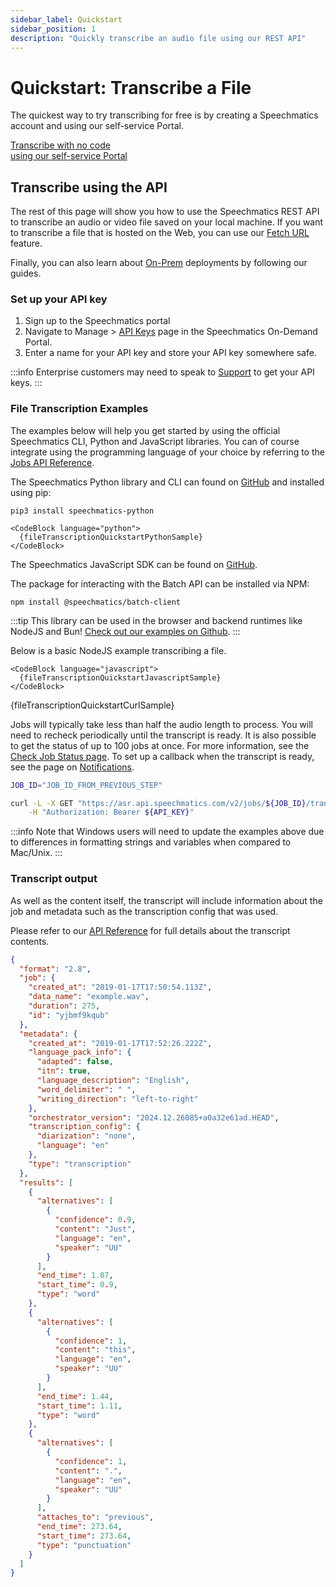 ```yaml
---
sidebar_label: Quickstart
sidebar_position: 1
description: "Quickly transcribe an audio file using our REST API"
---
```



# Quickstart: Transcribe a File

The quickest way to try transcribing for free is by creating a Speechmatics account and using our self-service Portal.

<Box maxWidth="350px">
	<Card asChild>
		<a href="https://portal.speechmatics.com/jobs/create/batch" target='_blank'>
      <Text asChild size="3" weight="bold">
        <div>Transcribe with no code <ExternalLink size="16"/></div>
      </Text>
      <Text asChild color="gray" size="3">
        <div>using our self-service Portal</div>
      </Text>
		</a>
	</Card>
</Box>

## Transcribe using the API

The rest of this page will show you how to use the Speechmatics REST API to transcribe an audio or video file saved on your local machine. If you want to transcribe a file that is hosted on the Web, you can use our [Fetch URL](/speech-to-text/batch-transcription/fetch-url) feature.

Finally, you can also learn about [On-Prem](/deployments/container/cpu-speech-to-text-container) deployments by following our guides.

### Set up your API key

1. <Link href="https://portal.speechmatics.com/signup" target="_blank">Sign up to the Speechmatics portal</Link>
1. Navigate to Manage > [API Keys](https://portal.speechmatics.com/settings/api-keys) page in the Speechmatics On-Demand Portal.
1. Enter a name for your API key and store your API key somewhere safe.

:::info
Enterprise customers may need to speak to [Support](https://support.speechmatics.com) to get your API keys.
:::

### File Transcription Examples

The examples below will help you get started by using the official Speechmatics CLI, Python and JavaScript libraries. You can of course integrate using the programming language of your choice by referring to the [Jobs API Reference](/api-ref/batch/create-a-new-job).


<Tabs className="code-tabs" groupId="programming-language">
  <TabItem value="python" label="Python">

The Speechmatics Python library and CLI can found on [GitHub](https://github.com/speechmatics/speechmatics-python) and installed using pip:

```
pip3 install speechmatics-python
```

    <CodeBlock language="python">
      {fileTranscriptionQuickstartPythonSample}
    </CodeBlock>
  </TabItem>

  <TabItem value="javascript" label="Javascript">

  The Speechmatics JavaScript SDK can be found on [GitHub](https://github.com/speechmatics/speechmatics-js-sdk).

  The package for interacting with the Batch API can be installed via NPM:

```
npm install @speechmatics/batch-client
```

:::tip
This library can be used in the browser and backend runtimes like NodeJS and Bun!
[Check out our examples on Github](https://github.com/speechmatics/speechmatics-js-sdk/tree/main/examples).
:::
  
  Below is a basic NodeJS example transcribing a file.

    <CodeBlock language="javascript">
      {fileTranscriptionQuickstartJavascriptSample}
    </CodeBlock>
  </TabItem>
  <TabItem value="curl" label="cURL">

  <CodeBlock language="bash">
    {fileTranscriptionQuickstartCurlSample}
  </CodeBlock>

Jobs will typically take less than half the audio length to process. You will need to recheck periodically until the transcript is ready. It is also possible to get the status of up to 100 jobs at once. For more information, see the [Check Job Status page](/speech-to-text/batch-transcription/check-job-status). To set up a callback when the transcript is ready, see the page on [Notifications](/speech-to-text/batch-transcription/notifications).

```bash
JOB_ID="JOB_ID_FROM_PREVIOUS_STEP"

curl -L -X GET "https://asr.api.speechmatics.com/v2/jobs/${JOB_ID}/transcript?format=txt" \
    -H "Authorization: Bearer ${API_KEY}"
```

:::info
Note that Windows users will need to update the examples above due to differences in formatting strings and variables when compared to Mac/Unix. 
:::

  </TabItem>
</Tabs>

### Transcript output

As well as the content itself, the transcript will include information about the job and metadata such as the transcription config that was used.

Please refer to our [API Reference](/api-ref/batch/get-the-transcript-for-a-transcription-job#responses) for full details about the transcript contents.

```json
{
  "format": "2.8",
  "job": {
    "created_at": "2019-01-17T17:50:54.113Z",
    "data_name": "example.wav",
    "duration": 275,
    "id": "yjbmf9kqub"
  },
  "metadata": {
    "created_at": "2019-01-17T17:52:26.222Z",
    "language_pack_info": {
      "adapted": false,
      "itn": true,
      "language_description": "English",
      "word_delimiter": " ",
      "writing_direction": "left-to-right"
    },
    "orchestrator_version": "2024.12.26085+a0a32e61ad.HEAD",
    "transcription_config": {
      "diarization": "none",
      "language": "en"
    },
    "type": "transcription"
  },
  "results": [
    {
      "alternatives": [
        {
          "confidence": 0.9,
          "content": "Just",
          "language": "en",
          "speaker": "UU"
        }
      ],
      "end_time": 1.07,
      "start_time": 0.9,
      "type": "word"
    },
    {
      "alternatives": [
        {
          "confidence": 1,
          "content": "this",
          "language": "en",
          "speaker": "UU"
        }
      ],
      "end_time": 1.44,
      "start_time": 1.11,
      "type": "word"
    },
    {
      "alternatives": [
        {
          "confidence": 1,
          "content": ".",
          "language": "en",
          "speaker": "UU"
        }
      ],
      "attaches_to": "previous",
      "end_time": 273.64,
      "start_time": 273.64,
      "type": "punctuation"
    }
  ]
}
```
